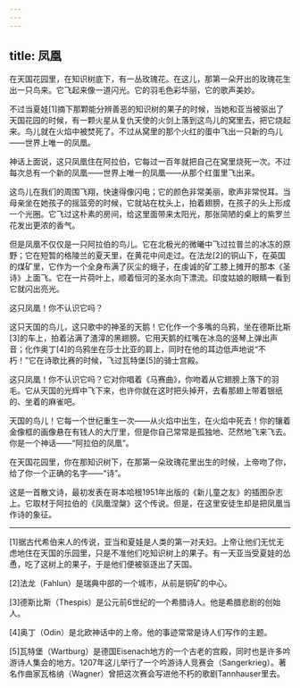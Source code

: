 ```yaml
---
---
---
```

title: 凤凰
---






在天国花园里，在知识树底下，有一丛玫瑰花。在这儿，那第一朵开出的玫瑰花生出一只鸟来。它飞起来像一道闪光。它的羽毛色彩华丽，它的歌声美妙。

不过当夏娃[1]摘下那颗能分辨善恶的知识树的果子的时候，当她和亚当被驱出了天国花园的时候，有一颗火星从复仇天使的火剑上落到这鸟儿的窝里去，把它烧起来。鸟儿就在火焰中被焚死了。不过从窝里的那个火红的蛋中飞出一只新的鸟儿——世界上唯一的凤凰。

神话上面说，这只凤凰住在阿拉伯，它每过一百年就把自己在窝里烧死一次。不过每次总有一个新的凤凰——世界上唯一的凤凰——从那个红蛋里飞出来。

这鸟儿在我们的周围飞翔，快速得像闪电；它的颜色非常美丽，歌声非常悦耳。当母亲坐在她孩子的摇篮旁的时候，它就站在枕头上，拍着翅膀，在孩子的头上形成一个光圈。它飞过这朴素的房间，给这里面带来太阳光，那张简陋的桌上的紫罗兰花发出更浓的香气。

但是凤凰不仅仅是一只阿拉伯的鸟儿。它在北极光的微曦中飞过拉普兰的冰冻的原野；它在短暂的格陵兰的夏天里，在黄花中间走过。在法龙[2]的铜山下，在英国的煤矿里，它作为一个全身布满了灰尘的蛾子，在虔诚的矿工膝上摊开的那本《圣诗》上面飞。它在一片荷叶上，顺着恒河的圣水向下漂流。印度姑娘的眼睛一看到它就闪出亮光。

这只凤凰！你不认识它吗？

这只天国的鸟儿，这只歌中的神圣的天鹅！它化作一个多嘴的乌鸦，坐在德斯比斯[3]的车上，拍着沾满了渣滓的黑翅膀。它用天鹅的红嘴在冰岛的竖琴上弹出声音；化作奥丁[4]的乌鸦坐在莎士比亚的肩上，同时在他的耳边低声地说“不朽！”它在诗歌比赛的时候，飞过瓦特堡[5]的骑士宫殿。

这只凤凰！你不认识它吗？它对你唱着《马赛曲》，你吻着从它翅膀上落下的羽毛。它从天国的光辉中飞下来，也许你就在这时把头掉开，去看那翅上带着银纸的、坐着的麻雀吧。

天国的鸟儿！它每一个世纪重生一次——从火焰中出生，在火焰中死去！你的镶着金像框的画像悬在有钱人的大厅里，但是你自己常常是孤独地、茫然地飞来飞去。你是一个神话——“阿拉伯的凤凰”。

在天国花园里，你在那知识树下，在那第一朵玫瑰花里出生的时候，上帝吻了你，给了你一个正确的名字——“诗”。

这是一首散文诗，最初发表在哥本哈根1951年出版的《新儿童之友》的插图杂志上。它取材于阿拉伯的《凤凰涅槃》这个传说。但是，在这里安徒生却是把凤凰当作诗的象征。



***



[1]据古代希伯来人的传说，亚当和夏娃是人类的第一对夫妇。上帝让他们无忧无虑地住在天国的乐园里，只是不准他们吃知识树上的果子。有一天亚当受夏娃的怂恿，吃了这树上的果子，于是他们便被驱逐出了天国。

[2]法龙（Fahlun）是瑞典中部的一个城市，从前是铜矿的中心。

[3]德斯比斯（Thespis）是公元前6世纪的一个希腊诗人。他是希腊悲剧的创始人。

[4]奥丁（Odin）是北欧神话中的上帝。他的事迹常常是诗人们写作的主题。

[5]瓦特堡（Wartburg）是德国Eisenach地方的一个古老的宫殿，同时也是许多吟游诗人集会的地方。1207年这儿举行了一个吟游诗人竞赛会（Sangerkrieg）。著名作曲家瓦格纳（Wagner）曾把这次赛会写进他不朽的歌剧Tannhauser里去。